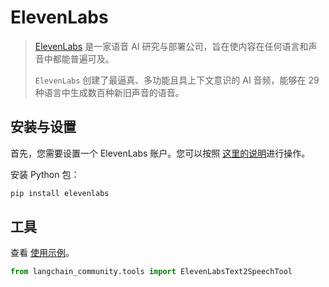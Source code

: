 # ElevenLabs

>[ElevenLabs](https://elevenlabs.io/about) 是一家语音 AI 研究与部署公司，旨在使内容在任何语言和声音中都能普遍可及。
>
>`ElevenLabs` 创建了最逼真、多功能且具上下文意识的 AI 音频，能够在 29 种语言中生成数百种新旧声音的语音。

## 安装与设置

首先，您需要设置一个 ElevenLabs 账户。您可以按照 
[这里的说明](https://docs.elevenlabs.io/welcome/introduction)进行操作。

安装 Python 包：

```bash
pip install elevenlabs
```

## 工具

查看 [使用示例](/docs/integrations/tools/eleven_labs_tts)。

```python
from langchain_community.tools import ElevenLabsText2SpeechTool
```